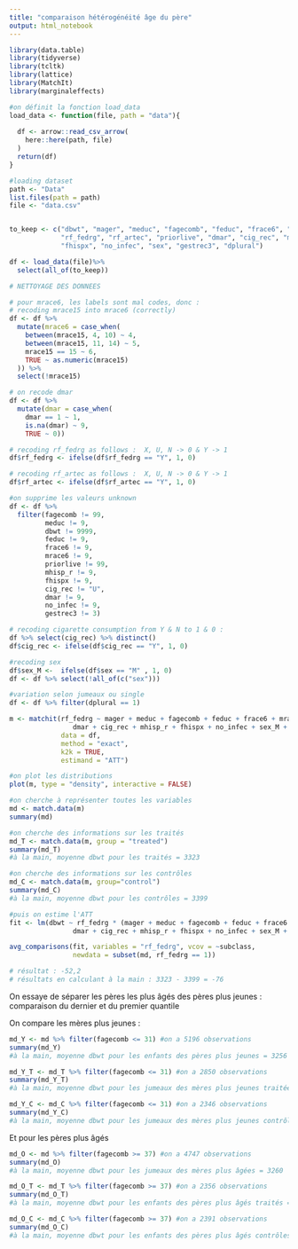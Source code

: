 ```yaml
---
title: "comparaison hétérogénéité âge du père"
output: html_notebook
---
```


```r
library(data.table)
library(tidyverse)
library(tcltk)
library(lattice)
library(MatchIt)
library(marginaleffects)

```

```r
#on définit la fonction load_data
load_data <- function(file, path = "data"){
  
  df <- arrow::read_csv_arrow(
    here::here(path, file)
  )
  return(df)
}
```


```r
#loading dataset
path <- "Data"
list.files(path = path)
file <- "data.csv"


to_keep <- c("dbwt", "mager", "meduc", "fagecomb", "feduc", "frace6", "mrace15",
             "rf_fedrg", "rf_artec", "priorlive", "dmar", "cig_rec", "mhisp_r", 
             "fhispx", "no_infec", "sex", "gestrec3", "dplural")

df <- load_data(file)%>%
  select(all_of(to_keep))
```
```r
# NETTOYAGE DES DONNEES

# pour mrace6, les labels sont mal codes, donc :
# recoding mrace15 into mrace6 (correctly)
df <- df %>%
  mutate(mrace6 = case_when(
    between(mrace15, 4, 10) ~ 4,
    between(mrace15, 11, 14) ~ 5,
    mrace15 == 15 ~ 6,
    TRUE ~ as.numeric(mrace15)
  )) %>% 
  select(!mrace15)

# on recode dmar
df <- df %>%
  mutate(dmar = case_when(
    dmar == 1 ~ 1,
    is.na(dmar) ~ 9,
    TRUE ~ 0))

# recoding rf_fedrg as follows :  X, U, N -> 0 & Y -> 1
df$rf_fedrg <- ifelse(df$rf_fedrg == "Y", 1, 0)

# recoding rf_artec as follows :  X, U, N -> 0 & Y -> 1
df$rf_artec <- ifelse(df$rf_artec == "Y", 1, 0)

#on supprime les valeurs unknown
df <- df %>% 
  filter(fagecomb != 99,
         meduc != 9,
         dbwt != 9999,
         feduc != 9,
         frace6 != 9,
         mrace6 != 9,
         priorlive != 99,
         mhisp_r != 9,
         fhispx != 9,
         cig_rec != "U",
         dmar != 9,
         no_infec != 9,
         gestrec3 != 3)

# recoding cigarette consumption from Y & N to 1 & 0 :
df %>% select(cig_rec) %>% distinct()
df$cig_rec <- ifelse(df$cig_rec == "Y", 1, 0)

#recoding sex
df$sex_M <-  ifelse(df$sex == "M" , 1, 0)
df <- df %>% select(!all_of(c("sex")))
```
```r
#variation selon jumeaux ou single
df <- df %>% filter(dplural == 1) 
```

```r
m <- matchit(rf_fedrg ~ mager + meduc + fagecomb + feduc + frace6 + mrace6 +
                dmar + cig_rec + mhisp_r + fhispx + no_infec + sex_M + gestrec3,
             data = df,
             method = "exact",
             k2k = TRUE,
             estimand = "ATT") 

```

```r
#on plot les distributions
plot(m, type = "density", interactive = FALSE)
```



```r
#on cherche à représenter toutes les variables
md <- match.data(m)
summary(md)
```

```r
#on cherche des informations sur les traités
md_T <- match.data(m, group = "treated")
summary(md_T)
#à la main, moyenne dbwt pour les traités = 3323

```

```r
#on cherche des informations sur les contrôles
md_C <- match.data(m, group="control")
summary(md_C)
#à la main, moyenne dbwt pour les contrôles = 3399
```


```r
#puis on estime l'ATT
fit <- lm(dbwt ~ rf_fedrg * (mager + meduc + fagecomb + feduc + frace6 + mrace6 +
                dmar + cig_rec + mhisp_r + fhispx + no_infec + sex_M + gestrec3), data = md)

avg_comparisons(fit, variables = "rf_fedrg", vcov = ~subclass,
                newdata = subset(md, rf_fedrg == 1))

# résultat : -52,2
# résultats en calculant à la main : 3323 - 3399 = -76

```


On essaye de séparer les pères les plus âgés des pères plus jeunes : comparaison du dernier et du premier quantile

On compare les mères plus jeunes :

```r
md_Y <- md %>% filter(fagecomb <= 31) #on a 5196 observations
summary(md_Y)
#à la main, moyenne dbwt pour les enfants des pères plus jeunes = 3256
```

```r
md_Y_T <- md_T %>% filter(fagecomb <= 31) #on a 2850 observations
summary(md_Y_T)
#à la main, moyenne dbwt pour les jumeaux des mères plus jeunes traitées = 3114
```

```r
md_Y_C <- md_C %>% filter(fagecomb <= 31) #on a 2346 observations
summary(md_Y_C)
#à la main, moyenne dbwt pour les jumeaux des mères plus jeunes contrôles = 3323
```

Et pour les pères plus âgés 

```r
md_O <- md %>% filter(fagecomb >= 37) #on a 4747 observations
summary(md_O)
#à la main, moyenne dbwt pour les jumeaux des mères plus âgées = 3260
```

```r
md_O_T <- md_T %>% filter(fagecomb >= 37) #on a 2356 observations
summary(md_O_T)
#à la main, moyenne dbwt pour les enfants des pères plus âgés traités = 3183
```


```r
md_O_C <- md_C %>% filter(fagecomb >= 37) #on a 2391 observations
summary(md_O_C)
#à la main, moyenne dbwt pour les enfants des pères plus âgés contrôles = 3296
```

